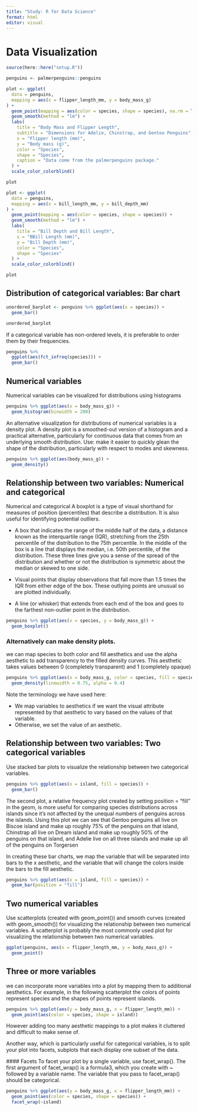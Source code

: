 ```yaml
---
title: "Study: R for Data Science"
format: html
editor: visual
---
```


# Data Visualization

```r
source(here::here("setup.R"))
```

```r
penguins <- palmerpenguins::penguins
```

```r
plot <- ggplot(
  data = penguins,
  mapping = aes(x = flipper_length_mm, y = body_mass_g)
) +
  geom_point(mapping = aes(color = species, shape = species), na.rm = TRUE) +
  geom_smooth(method = "lm") +
  labs(
    title = "Body Mass and Flipper Length",
    subtitle = "Dimensions for Adelie, Chinstrap, and Gentoo Penguins",
    x = "Flipper length (mm)",
    y = "Body mass (g)",
    color = "Species",
    shape = "Species",
    caption = "Data come from the palmerpenguins package."
  ) +
  scale_color_colorblind()

plot
```

```r
plot <- ggplot(
  data = penguins,
  mapping = aes(x = bill_length_mm, y = bill_depth_mm)
) +
  geom_point(mapping = aes(color = species, shape = species)) +
  geom_smooth(method = "lm") +
  labs(
    title = "Bill Depth and Bill Length",
    x = "BBill Length (mm)",
    y = "Bill Depth (mm)",
    color = "Species",
    shape = "Species"
  ) +
  scale_color_colorblind()

plot
```

## Distribution of categorical variables: Bar chart

```r
unordered_barplot <- penguins %>% ggplot(aes(x = species)) +
  geom_bar()

unordered_barplot
```

If a categorical variable has non-ordered levels, it is preferable to order them by their frequencies.

```r
penguins %>%
  ggplot(aes(fct_infreq(species))) +
  geom_bar()
```

## Numerical variables

Numerical variables can be visualized for distributions using histograms

```r
penguins %>% ggplot(aes(x = body_mass_g)) +
  geom_histogram(binwidth = 200)
```

An alternative visualization for distributions of numerical variables is a density plot. A density plot is a smoothed-out version of a histogram and a practical alternative, particularly for continuous data that comes from an underlying smooth distribution. Use: make it easier to quickly glean the shape of the distribution, particularly with respect to modes and skewness.

```r
penguins %>% ggplot(aes(body_mass_g)) +
  geom_density()
```

## Relationship between two variables: Numerical and categorical

Numerical and categorical A boxplot is a type of visual shorthand for measures of position (percentiles) that describe a distribution. It is also useful for identifying potential outliers.

-   A box that indicates the range of the middle half of the data, a distance known as the interquartile range (IQR), stretching from the 25th percentile of the distribution to the 75th percentile. In the middle of the box is a line that displays the median, i.e. 50th percentile, of the distribution. These three lines give you a sense of the spread of the distribution and whether or not the distribution is symmetric about the median or skewed to one side.

-   Visual points that display observations that fall more than 1.5 times the IQR from either edge of the box. These outlying points are unusual so are plotted individually.

-   A line (or whisker) that extends from each end of the box and goes to the farthest non-outlier point in the distribution.

```r
penguins %>% ggplot(aes(x = species, y = body_mass_g)) +
  geom_boxplot()
```

### Alternatively can make density plots.

we can map species to both color and fill aesthetics and use the alpha aesthetic to add transparency to the filled density curves. This aesthetic takes values between 0 (completely transparent) and 1 (completely opaque)

```r
penguins %>% ggplot(aes(x = body_mass_g, color = species, fill = species)) + 
  geom_density(linewidth = 0.75, alpha = 0.4)
```

Note the terminology we have used here:

-   We map variables to aesthetics if we want the visual attribute represented by that aesthetic to vary based on the values of that variable.
-   Otherwise, we set the value of an aesthetic.


## Relationship between two variables: Two categorical variables
Use stacked bar plots to visualize the relationship between two categorical variables.

```r
penguins %>% ggplot(aes(x = island, fill = species)) +
  geom_bar()
```


The second plot, a relative frequency plot created by setting position = "fill" in the geom, is more useful for comparing species distributions across islands since it’s not affected by the unequal numbers of penguins across the islands. Using this plot we can see that Gentoo penguins all live on Biscoe island and make up roughly 75% of the penguins on that island, Chinstrap all live on Dream island and make up roughly 50% of the penguins on that island, and Adelie live on all three islands and make up all of the penguins on Torgersen


In creating these bar charts, we map the variable that will be separated into bars to the x aesthetic, and the variable that will change the colors inside the bars to the fill aesthetic.
```r
penguins %>% ggplot(aes(x = island, fill = species)) +
  geom_bar(position = "fill")
```


## Two numerical variables

Use scatterplots (created with geom_point()) and smooth curves (created with geom_smooth()) for visualizing the relationship between two numerical variables. A scatterplot is probably the most commonly used plot for visualizing the relationship between two numerical variables.

```r
ggplot(penguins, aes(x = flipper_length_mm, y = body_mass_g)) +
  geom_point()
```


## Three or more variables

we can incorporate more variables into a plot by mapping them to additional aesthetics. For example, in the following scatterplot the colors of points represent species and the shapes of points represent islands.

```r
penguins %>% ggplot(aes(y = body_mass_g, x = flipper_length_mm)) +
  geom_point(aes(color = species, shape = island))
```

However adding too many aesthetic mappings to a plot makes it cluttered and difficult to make sense of. 

Another way, which is particularly useful for categorical variables, is to split your plot into facets, subplots that each display one subset of the data.

 #### Facets
 To facet your plot by a single variable, use facet_wrap(). The first argument of facet_wrap() is a formula3, which you create with ~ followed by a variable name. The variable that you pass to facet_wrap() should be categorical.
 

```r
penguins %>% ggplot(aes(y = body_mass_g, x = flipper_length_mm)) +
  geom_point(aes(color = species, shape = species)) +
  facet_wrap(~island)
```

